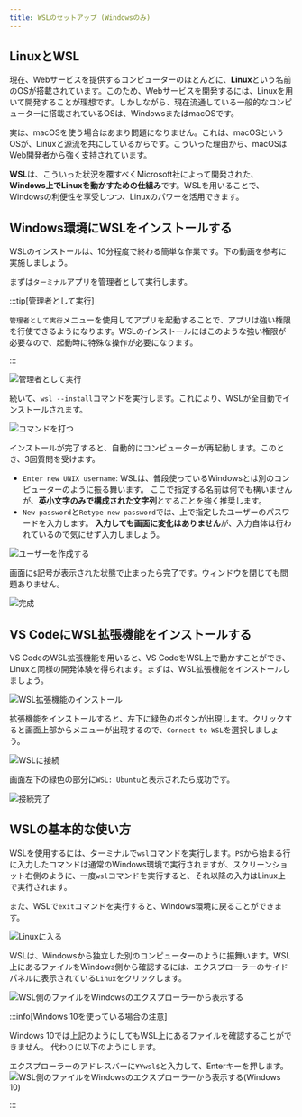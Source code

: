 ```yaml
---
title: WSLのセットアップ (Windowsのみ)
---
```


## LinuxとWSL

現在、Webサービスを提供するコンピューターのほとんどに、**Linux**という名前のOSが搭載されています。このため、Webサービスを開発するには、Linuxを用いて開発することが理想です。しかしながら、現在流通している一般的なコンピューターに搭載されているOSは、WindowsまたはmacOSです。

実は、macOSを使う場合はあまり問題になりません。これは、macOSというOSが、Linuxと源流を共にしているからです。こういった理由から、macOSはWeb開発者から強く支持されています。

**WSL**は、こういった状況を覆すべくMicrosoft社によって開発された、**Windows上でLinuxを動かすための仕組み**です。WSLを用いることで、Windowsの利便性を享受しつつ、Linuxのパワーを活用できます。

## Windows環境にWSLをインストールする

WSLのインストールは、10分程度で終わる簡単な作業です。下の動画を参考に実施しましょう。

<ExternalVideoPlayer src="https://www.youtube.com/embed/aRf7NYZpUa0" />

まずは`ターミナル`アプリを管理者として実行します。

:::tip[管理者として実行]

`管理者として実行`メニューを使用してアプリを起動することで、アプリは強い権限を行使できるようになります。WSLのインストールにはこのような強い権限が必要なので、起動時に特殊な操作が必要になります。

:::

![管理者として実行](run-as-administrator.png)

続いて、`wsl --install`コマンドを実行します。これにより、WSLが全自動でインストールされます。

![コマンドを打つ](type-wsl-install.png)

インストールが完了すると、自動的にコンピューターが再起動します。このとき、3回質問を受けます。

- `Enter new UNIX username`: WSLは、普段使っているWindowsとは別のコンピューターのように振る舞います。
  ここで指定する名前は何でも構いませんが、**英小文字のみで構成された文字列**とすることを強く推奨します。
- `New password`と`Retype new password`では、上で指定したユーザーのパスワードを入力します。
  **入力しても画面に変化はありません**が、入力自体は行われているので気にせず入力しましょう。

![ユーザーを作成する](type-password.png)

画面に`$`記号が表示された状態で止まったら完了です。ウィンドウを閉じても問題ありません。

![完成](completed.png)

## VS CodeにWSL拡張機能をインストールする

VS CodeのWSL拡張機能を用いると、VS CodeをWSL上で動かすことができ、Linuxと同様の開発体験を得られます。まずは、WSL拡張機能をインストールしましょう。

![WSL拡張機能のインストール](./install-wsl-extension.png)

拡張機能をインストールすると、左下に緑色のボタンが出現します。クリックすると画面上部からメニューが出現するので、`Connect to WSL`を選択しましょう。

![WSLに接続](./connect-to-wsl.png)

画面左下の緑色の部分に`WSL: Ubuntu`と表示されたら成功です。

![接続完了](./connected.png)

## WSLの基本的な使い方

WSLを使用するには、ターミナルで`wsl`コマンドを実行します。`PS`から始まる行に入力したコマンドは通常のWindows環境で実行されますが、スクリーンショット右側のように、一度`wsl`コマンドを実行すると、それ以降の入力はLinux上で実行されます。

また、WSLで`exit`コマンドを実行すると、Windows環境に戻ることができます。

![Linuxに入る](./go-into-linux.png)

WSLは、Windowsから独立した別のコンピューターのように振舞います。WSL上にあるファイルをWindows側から確認するには、エクスプローラーのサイドパネルに表示されている`Linux`をクリックします。

![WSL側のファイルをWindowsのエクスプローラーから表示する](./show-linux-files.png)

:::info[Windows 10を使っている場合の注意]

Windows 10では上記のようにしてもWSL上にあるファイルを確認することができません。
代わりに以下のようにします。

エクスプローラーのアドレスバーに`¥¥wsl$`と入力して、Enterキーを押します。
![WSL側のファイルをWindowsのエクスプローラーから表示する(Windows 10)](./show-linux-files-windows10.png)

:::
